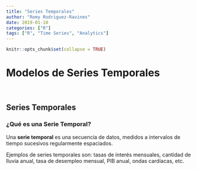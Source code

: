 ```yaml
---
title: "Series Temporales"
author: "Romy Rodriguez-Ravines"
date: 2019-01-10
categories: ["R"]
tags: ["R", "Time Series", "Analytics"]
---
```


```r
knitr::opts_chunk$set(collapse = TRUE)
```

# Modelos de Series Temporales

<br>

## Series Temporales

### ¿Qué es una Serie Temporal?

Una **serie temporal** es una secuencia de datos, medidos a intervalos de tiempo sucesivos regularmente espaciados.

Ejemplos de series temporales son: tasas de interés mensuales, cantidad de lluvia anual, tasa de desempleo mensual, PIB anual, ondas cardíacas, etc.

<br>
